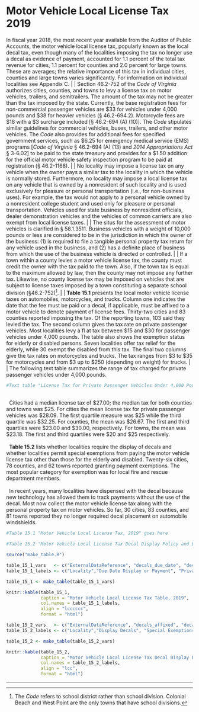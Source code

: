 # Motor Vehicle Local License Tax 2019

In fiscal year 2018, the most recent year available from the Auditor of Public Accounts, the motor vehicle local license tax,  popularly  known  as  the  local  decal  tax,  even  though  many  of  the  localities  imposing  the  tax  no  longer  use  a  decal as evidence of payment, accounted for 1.1 percent of the total tax revenue for cities, 1.1 percent for counties and 2.0 percent for large towns. These are averages; the relative importance of this tax in individual cities, counties and large towns  varies  significantly.  For  information  on  individual  localities see Appendix C.
|
|   Section  46.2-752  of  the  *Code  of  Virginia*  authorizes  cities,  counties,  and  towns  to  levy  a  license  tax  on  motor  vehicles, trailers, and semitrailers. The amount of the tax may not be greater than the tax imposed by the state. Currently, the    base  registration  fees  for  non-commercial  passenger  vehicles are \$33 for vehicles under 4,000 pounds and \$38 for heavier vehicles (§ 46.2-694.2). Motorcycle fees are \$18 with a \$3 surcharge included [§ 46.2-694 (A) (10)]. The *Code* stipulates similar guidelines for commercial vehicles, buses, trailers, and other motor vehicles. The *Code* also provides for additional fees for specified government services, such as \$6.25 for emergency medical service (EMS) programs [*Code  of  Virginia*  §  46.2-694  (A)  (13)  and  *2014 Appropriations  Act*  §  3-6.02]  to  be  paid  to  the  state  treasury  and  provides  for  a  $1.50  addition  for  the  official motor vehicle safety inspection program to be paid at registration (§ 46.2-1168).
|
|   No  locality  may  impose  a  license  tax  on  any  vehicle  when  the  owner  pays  a  similar  tax  to  the  locality  in  which  the  vehicle  is  normally  stored.  Furthermore,  no  locality  may  impose  a  local  license  tax  on  any  vehicle  that  is  owned  by  a  nonresident  of  such  locality  and  is  used  exclusively  for  pleasure  or  personal  transportation  (i.e.,  for  non-business  uses).  For  example,  the  tax  would  not  apply  to  a  personal  vehicle  owned  by  a  nonresident  college  student  and  used  only  for  pleasure  or  personal  transportation.  Vehicles  used  for  state  business  by  nonresident  officials,  dealer  demonstration  vehicles  and  the  vehicles  of  common  carriers  are  also  exempt from local license taxes.
|
|   The situs for the assessment of motor vehicles is clarified in  §  58.1.3511.  Business  vehicles  with  a  weight  of  10,000  pounds or less are considered to be in the jurisdiction in which the  owner  of  the  business:  (1)  is  required  to  file  a  tangible  personal property tax return for any vehicle used in the business, and (2) has a definite place of business from which the use of the business vehicle is directed or controlled.
|
|   If a town within a county levies a motor vehicle license tax, the county must credit the owner with the tax paid to the  town.  Also,  if  the  town  tax  is  equal  to  the  maximum  allowed by law, then the county may not impose any further tax.  Likewise,  no  county  license  tax  may  be  imposed  on  vehicles that are subject to license taxes imposed by a town constituting a separate school division (§46.2-752)[^1].
|
|   **Table  15.1**  presents  the  local  motor  vehicle  license  taxes  on  automobiles,  motorcycles,  and  trucks.  Column  one indicates the date that the fee must be paid or a decal, if applicable, must be affixed to a motor vehicle to denote payment  of  license  fees.  Thirty-two  cities  and  83  counties  reported  imposing  the  tax.  Of  the  reporting  towns,  103  said  they  levied  the  tax.  The  second  column  gives  the tax rate on private passenger vehicles. Most localities levy a fl at tax between \$15 and \$30 for passenger vehicles under  4,000  pounds.  The  table  also  shows  the  exemption  status  for  elderly  or  disabled  persons.  Seven  localities offer tax relief for the elderly, while 30 exempt the disabled from this tax. The final two columns give the tax rates on motorcycles and trucks. The tax ranges from \$3 to \$35 for motorcycles and from \$3 up to \$250 (depending on weight) for trucks. 
|
|   The  following  text  table  summarizes  the  range  of  tax  charged for private passenger vehicles under 4,000 pounds.
```r
#Text table "License Tax for Private Passenger Vehicles Under 4,000 Pounds, 2019" goes here
```
|
|   Cities had a median license tax of \$27.00; the median tax for both counties and towns was \$25. For cities the mean license tax for private passenger vehicles was \$28.09. The first quartile measure was \$25 while the third quartile was \$32.25.  For  counties,  the  mean  was  \$26.67.  The  first and third  quartiles  were  \$23.00  and  \$30.00,  respectively.  For  towns,  the  mean  was  \$23.18.  The  first  and  third  quartiles  were \$20 and $25 respectively.
|
|   **Table 15.2** lists whether localities require the display of decals and whether localities permit special exemptions from paying the motor vehicle license tax other than those for the elderly and disabled. Twenty-six cities, 78 counties, and 62 towns reported granting payment exemptions. The most popular category for exemption was for local fire and rescue department members. 
|
|   In recent years, many localities have dispensed with the decal  because  new  technology  has  allowed  them  to  track  payments without the use of the decal. Most now collect the motor vehicle license tax along with the personal property tax on motor vehicles. So far, 30 cities, 83 counties, and 81 towns reported they no longer required decal placement on automobile windshields.
|
```r
#Table 15.1 "Motor Vehicle Local License Tax, 2019" goes here

#Table 15.2 "Motor Vehicle Local License Tax Decal Display Policy and Exemptions, 2019" goes here
```

```r
source("make_table.R")
```

```r
table_15_1_vars   <- c("ExternalDataReference", "decals_due_date", "decals_priv_pass", "decals_expt_old", "decals_expt_dis", "decals_motorcycle", "decals_trucks")
table_15_1_labels <- c("Locality","Due Date Display or Payment", "Private Passenger Vehicles, Tax", "Private Passenger Vehicles, Exempt, Elderly", "Private Passenger Vehicles, Exempt, Disabled", "Motorcycles", "Trucks Not for Hire")

table_15_1 <- make_table(table_15_1_vars)

knitr::kable(table_15_1, 
             caption = "Motor Vehicle Local License Tax Table, 2019", 
             col.names = table_15_1_labels, 
             align = "lcccccc",
             format = "html")
```

```r
table_15_2_vars   <- c("ExternalDataReference", "decals_affixed", "decals_expt_oth")
table_15_2_labels <- c("Locality","Display Decals", "Special Exemptions Other Than Elderly and Disabled")

table_15_2 <- make_table(table_15_2_vars)

knitr::kable(table_15_2, 
             caption = "Motor Vehicle Local License Tax Decal Display Policy and Exemptions Table, 2019", 
             col.names = table_15_2_labels, 
             align = "lcc",
             format = "html")
```

------------------------------------------------------------------------------------------
[^1]: The *Code*  refers  to  school  district  rather  than  school  division.  Colonial  Beach  and  West  Point  are  the  only  towns  that  have  school divisions.
